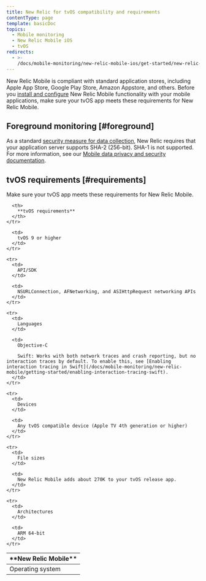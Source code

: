 ```yaml
---
title: New Relic for tvOS compatibility and requirements
contentType: page
template: basicDoc
topics:
  - Mobile monitoring
  - New Relic Mobile iOS
  - tvOS
redirects:
  - >-
    /docs/mobile-monitoring/new-relic-mobile-ios/get-started/new-relic-tvos-compatibility-requirements/
---
```


New Relic Mobile is compliant with standard application stores, including Apple App Store, Google Play Store, Amazon Appstore, and others. Before you [install and configure](/docs/mobile-monitoring/new-relic-mobile-ios/tvos/tvos-installation-configuration) New Relic Mobile functionality with your mobile applications, make sure your tvOS app meets these requirements for New Relic Mobile.

## Foreground monitoring [#foreground]

As a standard [security measure for data collection](/docs/accounts-partnerships/accounts/security/data-security), New Relic requires that your application server supports SHA-2 (256-bit). SHA-1 is not supported. For more information, see our [Mobile data privacy and security documentation](/docs/mobile-monitoring/new-relic-mobile/get-started/security-mobile-apps).

## tvOS requirements [#requirements]

Make sure your tvOS app meets these requirements for New Relic Mobile.

<Table>
  <thead>
    <tr>
      <th width={200}>
        **New Relic Mobile**
      </th>

      <th>
        **tvOS requirements**
      </th>
    </tr>
  </thead>

  <tbody>
    <tr>
      <td>
        Operating system
      </td>

      <td>
        tvOS 9 or higher
      </td>
    </tr>

    <tr>
      <td>
        API/SDK
      </td>

      <td>
        NSURLConnection, AFNetworking, and ASIHttpRequest networking APIs
      </td>
    </tr>

    <tr>
      <td>
        Languages
      </td>

      <td>
        Objective-C

        Swift: Works with both network traces and crash reporting, but no interaction traces by default. To enable this, see [Enabling interaction tracing in Swift](/docs/mobile-monitoring/new-relic-mobile/getting-started/enabling-interaction-tracing-swift).
      </td>
    </tr>

    <tr>
      <td>
        Devices
      </td>

      <td>
        Any tvOS compatible device (Apple TV 4th generation or higher)
      </td>
    </tr>

    <tr>
      <td>
        File sizes
      </td>

      <td>
        New Relic Mobile adds about 270K to your tvOS release app.
      </td>
    </tr>

    <tr>
      <td>
        Architectures
      </td>

      <td>
        ARM 64-bit
      </td>
    </tr>
  </tbody>
</Table>
